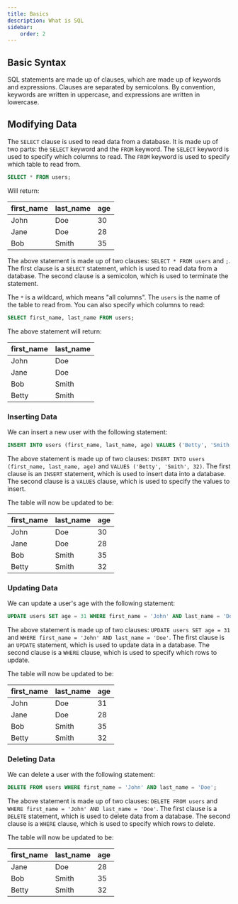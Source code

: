 ```yaml
---
title: Basics
description: What is SQL
sidebar:
    order: 2
---
```


## Basic Syntax

SQL statements are made up of clauses, which are made up of keywords and expressions. Clauses are separated by semicolons. By convention, keywords are written in uppercase, and expressions are written in lowercase.


## Modifying Data

The `SELECT` clause is used to read data from a database. It is made up of two parts: the `SELECT` keyword and the `FROM` keyword. The `SELECT` keyword is used to specify which columns to read. The `FROM` keyword is used to specify which table to read from.


```sql
SELECT * FROM users;
```

Will return:

| first_name | last_name | age |
| ---------- | --------- | --- |
| John       | Doe       | 30  |
| Jane       | Doe       | 28  |
| Bob        | Smith     | 35  |

The above statement is made up of two clauses: `SELECT * FROM users` and `;`. The first clause is a `SELECT` statement, which is used to read data from a database. The second clause is a semicolon, which is used to terminate the statement.

The `*` is a wildcard, which means "all columns". The `users` is the name of the table to read from. You can also specify which columns to read:

```sql
SELECT first_name, last_name FROM users;
```

The above statement will return:

| first_name | last_name |
| ---------- | --------- |
| John       | Doe       |
| Jane       | Doe       |
| Bob        | Smith     |
| Betty      | Smith     |

### Inserting Data
We can insert a new user with the following statement:

```sql
INSERT INTO users (first_name, last_name, age) VALUES ('Betty', 'Smith', 32);
```

The above statement is made up of two clauses: `INSERT INTO users (first_name, last_name, age)` and `VALUES ('Betty', 'Smith', 32)`. The first clause is an `INSERT` statement, which is used to insert data into a database. The second clause is a `VALUES` clause, which is used to specify the values to insert.

The table will now be updated to be:

| first_name | last_name | age |
| ---------- | --------- | --- |
| John       | Doe       | 30  |
| Jane       | Doe       | 28  |
| Bob        | Smith     | 35  |
| Betty      | Smith     | 32  |

### Updating Data

We can update a user's age with the following statement:

```sql
UPDATE users SET age = 31 WHERE first_name = 'John' AND last_name = 'Doe';
```

The above statement is made up of two clauses: `UPDATE users SET age = 31` and `WHERE first_name = 'John' AND last_name = 'Doe'`. The first clause is an `UPDATE` statement, which is used to update data in a database. The second clause is a `WHERE` clause, which is used to specify which rows to update.

The table will now be updated to be:

| first_name | last_name | age |
| ---------- | --------- | --- |
| John       | Doe       | 31  |
| Jane       | Doe       | 28  |
| Bob        | Smith     | 35  |
| Betty      | Smith     | 32  |

### Deleting Data

We can delete a user with the following statement:

```sql
DELETE FROM users WHERE first_name = 'John' AND last_name = 'Doe';
```

The above statement is made up of two clauses: `DELETE FROM users` and `WHERE first_name = 'John' AND last_name = 'Doe'`. The first clause is a `DELETE` statement, which is used to delete data from a database. The second clause is a `WHERE` clause, which is used to specify which rows to delete.

The table will now be updated to be:

| first_name | last_name | age |
| ---------- | --------- | --- |
| Jane       | Doe       | 28  |
| Bob        | Smith     | 35  |
| Betty      | Smith     | 32  |



